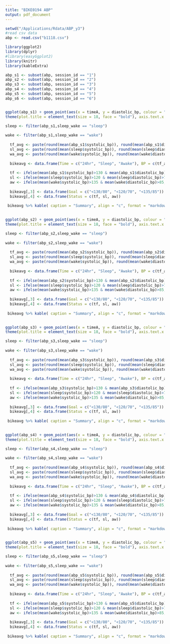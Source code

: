 ```yaml
---
title: "BIKE0194 ABP"
output: pdf_document
---
```


```r
setwd("/Applications/Rdata/ABP_y3")
#read csv data
abp <- read.csv("b1118.csv")

library(ggplot2)
library(dplyr)
#library(easyGgplot2)
library(knitr)
library(kableExtra)

abp_s1 <- subset(abp, session_id == "1")
abp_s2 <- subset(abp, session_id == "2")
abp_s3 <- subset(abp, session_id == "3")
abp_s4 <- subset(abp, session_id == "4")
abp_s5 <- subset(abp, session_id == "5")
abp_s6 <- subset(abp, session_id == "6")



```
```r

ggplot(abp_s1) + geom_point(aes(x = timeA, y = diastolic_bp, colour = "diastolic_bp"), size = 2)+ geom_point(aes(x = timeA, y = systolic_bp, colour = "systolic_bp"), size = 2) +
theme(plot.title = element_text(size = 18, face = "bold"), axis.text.x = element_text(angle = 60, hjust = 1), legend.text=element_text(size=12), axis.title = element_text(size=14), legend.title=element_blank()) + ggtitle("Session 1") + xlab("Time") + ylab ("Blood Pressure")

```


```r


sleep <- filter(abp_s1,sleep_wake == "sleep")
  
wake <- filter(abp_s1,sleep_wake == "wake")
  
  tf_avg <- paste(round(mean(abp_s1$systolic_bp)), round(mean(abp_s1$diastolic_bp)), sep = " / ")
  sl_avg <- paste(round(mean(sleep$systolic_bp)), round(mean(sleep$diastolic_bp)), sep = " / ")
  wa_avg <- paste(round(mean(wake$systolic_bp)), round(mean(wake$diastolic_bp)), sep = " / ")
  
  bikeavg <- data.frame(Time = c("24hr", "Sleep", "Awake"), BP = c(tf_avg, sl_avg, wa_avg))
  
  tf <- ifelse(mean(abp_s1$systolic_bp)>130 & mean(abp_s1$diastolic_bp)>80, "Above Normal", "Normal")
  sl <- ifelse(mean(sleep$systolic_bp)>120 & mean(sleep$diastolic_bp)>70, "Above Normal", "Normal")
  aw <- ifelse(mean(wake$systolic_bp)>135 & mean(wake$diastolic_bp)>85, "Above Normal", "Normal")
  
  bikeavg[,3] <- data.frame(Goal = c("<130/80", "<120/70", "<135/85"))
  bikeavg[,4] <- data.frame(Status = c(tf, sl, aw))
  
 bikeavg %>% kable( caption = "Summary", align = "c", format = "markdown")
  
```

\newpage 


```r

ggplot(abp_s2) + geom_point(aes(x = timeA, y = diastolic_bp, colour = "diastolic_bp"), size = 2)+ geom_point(aes(x = timeA, y = systolic_bp, colour = "systolic_bp"), size = 2) +
theme(plot.title = element_text(size = 18, face = "bold"), axis.text.x = element_text(angle = 60, hjust = 1), legend.text=element_text(size=12), axis.title = element_text(size=14), legend.title=element_blank()) + ggtitle("Session 2") + xlab("Time") + ylab ("Blood Pressure")

```


```r


sleep <- filter(abp_s2,sleep_wake == "sleep")
  
wake <- filter(abp_s2,sleep_wake == "wake")
  
  tf_avg <- paste(round(mean(abp_s2$systolic_bp)), round(mean(abp_s2$diastolic_bp)), sep = " / ")
  sl_avg <- paste(round(mean(sleep$systolic_bp)), round(mean(sleep$diastolic_bp)), sep = " / ")
  wa_avg <- paste(round(mean(wake$systolic_bp)), round(mean(wake$diastolic_bp)), sep = " / ")
  
  bikeavg <- data.frame(Time = c("24hr", "Sleep", "Awake"), BP = c(tf_avg, sl_avg, wa_avg))
  
  tf <- ifelse(mean(abp_s2$systolic_bp)>130 & mean(abp_s2$diastolic_bp)>80, "Above Normal", "Normal")
  sl <- ifelse(mean(sleep$systolic_bp)>120 & mean(sleep$diastolic_bp)>70, "Above Normal", "Normal")
  aw <- ifelse(mean(wake$systolic_bp)>135 & mean(wake$diastolic_bp)>85, "Above Normal", "Normal")
  
  bikeavg[,3] <- data.frame(Goal = c("<130/80", "<120/70", "<135/85"))
  bikeavg[,4] <- data.frame(Status = c(tf, sl, aw))
  
 bikeavg %>% kable( caption = "Summary", align = "c", format = "markdown")
  
```

\newpage


```r

ggplot(abp_s3) + geom_point(aes(x = timeA, y = diastolic_bp, colour = "diastolic_bp"), size = 2)+ geom_point(aes(x = timeA, y = systolic_bp, colour = "systolic_bp"), size = 2) +
theme(plot.title = element_text(size = 18, face = "bold"), axis.text.x = element_text(angle = 60, hjust = 1), legend.text=element_text(size=12), axis.title = element_text(size=14), legend.title=element_blank()) + ggtitle("Session 3") + xlab("Time") + ylab ("Blood Pressure")

```


```r


sleep <- filter(abp_s3,sleep_wake == "sleep")
  
wake <- filter(abp_s3,sleep_wake == "wake")
  
  tf_avg <- paste(round(mean(abp_s3$systolic_bp)), round(mean(abp_s3$diastolic_bp)), sep = " / ")
  sl_avg <- paste(round(mean(sleep$systolic_bp)), round(mean(sleep$diastolic_bp)), sep = " / ")
  wa_avg <- paste(round(mean(wake$systolic_bp)), round(mean(wake$diastolic_bp)), sep = " / ")
  
  bikeavg <- data.frame(Time = c("24hr", "Sleep", "Awake"), BP = c(tf_avg, sl_avg, wa_avg))
  
  tf <- ifelse(mean(abp_s3$systolic_bp)>130 & mean(abp_s3$diastolic_bp)>80, "Above Normal", "Normal")
  sl <- ifelse(mean(sleep$systolic_bp)>120 & mean(sleep$diastolic_bp)>70, "Above Normal", "Normal")
  aw <- ifelse(mean(wake$systolic_bp)>135 & mean(wake$diastolic_bp)>85, "Above Normal", "Normal")
  
  bikeavg[,3] <- data.frame(Goal = c("<130/80", "<120/70", "<135/85"))
  bikeavg[,4] <- data.frame(Status = c(tf, sl, aw))
  
 bikeavg %>% kable( caption = "Summary", align = "c", format = "markdown")
  
```

\newpage


```r

ggplot(abp_s4) + geom_point(aes(x = timeA, y = diastolic_bp, colour = "diastolic_bp"), size = 2)+ geom_point(aes(x = timeA, y = systolic_bp, colour = "systolic_bp"), size = 2) +
theme(plot.title = element_text(size = 18, face = "bold"), axis.text.x = element_text(angle = 60, hjust = 1), legend.text=element_text(size=12), axis.title = element_text(size=14), legend.title=element_blank()) + ggtitle("Session 4") + xlab("Time") + ylab ("Blood Pressure")

```


```r


sleep <- filter(abp_s4,sleep_wake == "sleep")
  
wake <- filter(abp_s4,sleep_wake == "wake")
  
  tf_avg <- paste(round(mean(abp_s4$systolic_bp)), round(mean(abp_s4$diastolic_bp)), sep = " / ")
  sl_avg <- paste(round(mean(sleep$systolic_bp)), round(mean(sleep$diastolic_bp)), sep = " / ")
  wa_avg <- paste(round(mean(wake$systolic_bp)), round(mean(wake$diastolic_bp)), sep = " / ")
  
  bikeavg <- data.frame(Time = c("24hr", "Sleep", "Awake"), BP = c(tf_avg, sl_avg, wa_avg))
  
  tf <- ifelse(mean(abp_s4$systolic_bp)>130 & mean(abp_s4$diastolic_bp)>80, "Above Normal", "Normal")
  sl <- ifelse(mean(sleep$systolic_bp)>120 & mean(sleep$diastolic_bp)>70, "Above Normal", "Normal")
  aw <- ifelse(mean(wake$systolic_bp)>135 & mean(wake$diastolic_bp)>85, "Above Normal", "Normal")
  
  bikeavg[,3] <- data.frame(Goal = c("<130/80", "<120/70", "<135/85"))
  bikeavg[,4] <- data.frame(Status = c(tf, sl, aw))
  
 bikeavg %>% kable( caption = "Summary", align = "c", format = "markdown")
    
```

\newpage

```r

ggplot(abp_s5) + geom_point(aes(x = timeA, y = diastolic_bp, colour = "diastolic_bp"), size = 2)+ geom_point(aes(x = timeA, y = systolic_bp, colour = "systolic_bp"), size = 2) +
theme(plot.title = element_text(size = 18, face = "bold"), axis.text.x = element_text(angle = 60, hjust = 1), legend.text=element_text(size=12), axis.title = element_text(size=14), legend.title=element_blank()) + ggtitle("Session 5") + xlab("Time") + ylab ("Blood Pressure")

```


```r


sleep <- filter(abp_s5,sleep_wake == "sleep")
  
wake <- filter(abp_s5,sleep_wake == "wake")
  
  tf_avg <- paste(round(mean(abp_s5$systolic_bp)), round(mean(abp_s5$diastolic_bp)), sep = " / ")
  sl_avg <- paste(round(mean(sleep$systolic_bp)), round(mean(sleep$diastolic_bp)), sep = " / ")
  wa_avg <- paste(round(mean(wake$systolic_bp)), round(mean(wake$diastolic_bp)), sep = " / ")
  
  bikeavg <- data.frame(Time = c("24hr", "Sleep", "Awake"), BP = c(tf_avg, sl_avg, wa_avg))
  
  tf <- ifelse(mean(abp_s5$systolic_bp)>130 & mean(abp_s5$diastolic_bp)>80, "Above Normal", "Normal")
  sl <- ifelse(mean(sleep$systolic_bp)>120 & mean(sleep$diastolic_bp)>70, "Above Normal", "Normal")
  aw <- ifelse(mean(wake$systolic_bp)>135 & mean(wake$diastolic_bp)>85, "Above Normal", "Normal")
  
  bikeavg[,3] <- data.frame(Goal = c("<130/80", "<120/70", "<135/85"))
  bikeavg[,4] <- data.frame(Status = c(tf, sl, aw))
  
 bikeavg %>% kable( caption = "Summary", align = "c", format = "markdown")
  
```
